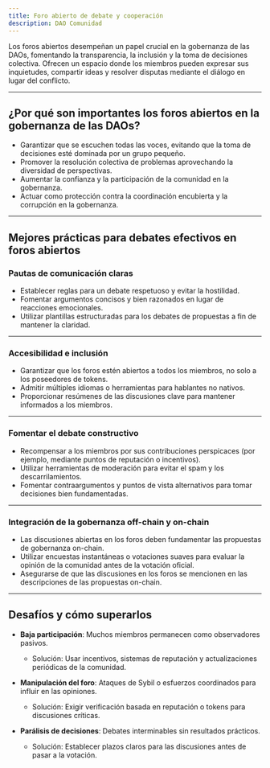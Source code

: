 ```yaml
---
title: Foro abierto de debate y cooperación
description: DAO Comunidad
---
```


Los foros abiertos desempeñan un papel crucial en la gobernanza de las DAOs, fomentando la transparencia, la inclusión y la toma de decisiones colectiva. Ofrecen un espacio donde los miembros pueden expresar sus inquietudes, compartir ideas y resolver disputas mediante el diálogo en lugar del conflicto.

---

## **¿Por qué son importantes los foros abiertos en la gobernanza de las DAOs?**

- Garantizar que se escuchen todas las voces, evitando que la toma de decisiones esté dominada por un grupo pequeño.
- Promover la resolución colectiva de problemas aprovechando la diversidad de perspectivas.
- Aumentar la confianza y la participación de la comunidad en la gobernanza.
- Actuar como protección contra la coordinación encubierta y la corrupción en la gobernanza.

---

## **Mejores prácticas para debates efectivos en foros abiertos**

### **Pautas de comunicación claras**
- Establecer reglas para un debate respetuoso y evitar la hostilidad.
- Fomentar argumentos concisos y bien razonados en lugar de reacciones emocionales.
- Utilizar plantillas estructuradas para los debates de propuestas a fin de mantener la claridad.

---

### **Accesibilidad e inclusión**
- Garantizar que los foros estén abiertos a todos los miembros, no solo a los poseedores de tokens.
- Admitir múltiples idiomas o herramientas para hablantes no nativos.
- Proporcionar resúmenes de las discusiones clave para mantener informados a los miembros.

- ---

### **Fomentar el debate constructivo**
- Recompensar a los miembros por sus contribuciones perspicaces (por ejemplo, mediante puntos de reputación o incentivos).
- Utilizar herramientas de moderación para evitar el spam y los descarrilamientos.
- Fomentar contraargumentos y puntos de vista alternativos para tomar decisiones bien fundamentadas.

- ---

### **Integración de la gobernanza off-chain y on-chain**
- Las discusiones abiertas en los foros deben fundamentar las propuestas de gobernanza on-chain.
- Utilizar encuestas instantáneas o votaciones suaves para evaluar la opinión de la comunidad antes de la votación oficial.
- Asegurarse de que las discusiones en los foros se mencionen en las descripciones de las propuestas on-chain.

---

## **Desafíos y cómo superarlos**

- **Baja participación**: Muchos miembros permanecen como observadores pasivos.
  - Solución: Usar incentivos, sistemas de reputación y actualizaciones periódicas de la comunidad.

- **Manipulación del foro**: Ataques de Sybil o esfuerzos coordinados para influir en las opiniones.
  - Solución: Exigir verificación basada en reputación o tokens para discusiones críticas.

- **Parálisis de decisiones**: Debates interminables sin resultados prácticos.
  - Solución: Establecer plazos claros para las discusiones antes de pasar a la votación.
